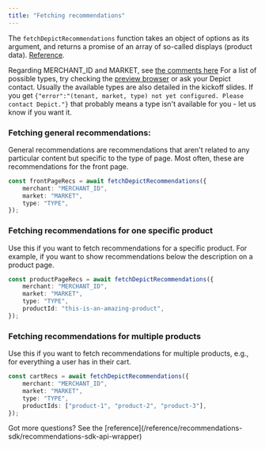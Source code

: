 ```yaml
---
title: "Fetching recommendations"
---
```


The `fetchDepictRecommendations` function takes an object of options as its argument, and returns a promise of an array of so-called displays (product data). [Reference](/reference/recommendations-sdk/recommendations-sdk-api-wrapper).

<Info>Regarding MERCHANT_ID and MARKET, see [the comments here](/api-guide/tracking/initialising)</Info>
<Tip>For a list of possible types, try checking the [preview browser](https://demo.depict.ai/null/null/recommendations?headers=%7B%22force-new-displays%22%3A%221%22%7D) or ask your Depict contact. Usually the available types are also detailed in the kickoff slides. If you get `{"error":"(tenant, market, type) not yet configured. Please contact Depict."}` that probably means a type isn't available for you - let us know if you want it.</Tip>

### Fetching general recommendations:

General recommendations are recommendations that aren't related to any particular content but specific to the type of page.
Most often, these are recommendations for the front page.

```typescript TypeScript
const frontPageRecs = await fetchDepictRecommendations({
    merchant: "MERCHANT_ID",
    market: "MARKET",
    type: "TYPE",
});
```

### Fetching recommendations for one specific product

Use this if you want to fetch recommendations for a specific product. For example, if you want to show recommendations below the description on a product page.

```typescript TypeScript
const productPageRecs = await fetchDepictRecommendations({
    merchant: "MERCHANT_ID",
    market: "MARKET",
    type: "TYPE",
    productId: "this-is-an-amazing-product",
});
```

### Fetching recommendations for multiple products

Use this if you want to fetch recommendations for multiple products, e.g., for everything a user has in their cart.

```typescript TypeScript
const cartRecs = await fetchDepictRecommendations({
    merchant: "MERCHANT_ID",
    market: "MARKET",
    type: "TYPE",
    productIds: ["product-1", "product-2", "product-3"],
});
```


<Info>
    Got more questions? See the [reference](/reference/recommendations-sdk/recommendations-sdk-api-wrapper)
</Info>
